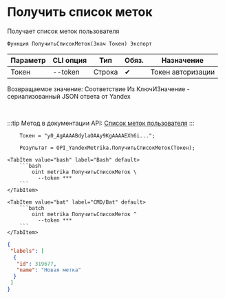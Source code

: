 ﻿---
sidebar_position: 5
description: Получить список меток и другие функции для работы с Yandex Metrika в Открытом пакете интеграций - бесплатной open-source библиотеке интеграций для 1С:Предприятие 8, OneScript и CLI
keywords: [1C, 1С, 1С:Предприятие, 1С:Предприятие 8.3, API, Интеграция, Сервисы, Обмен, OneScript, CLI, Yandex Metrika]
---


# Получить список меток
 Получает список меток пользователя



`Функция ПолучитьСписокМеток(Знач Токен) Экспорт`

  | Параметр | CLI опция | Тип | Обяз. | Назначение |
  |-|-|-|-|-|
  | Токен | --token | Строка | &#x2714; | Токен авторизации |

  
  Возвращаемое значение:   Соответствие Из КлючИЗначение - сериализованный JSON ответа от Yandex

<br/>

:::tip
Метод в документации API: [Список меток пользователя](https://yandex.ru/dev/metrika/ru/management/openapi/label/getLabels)
:::
<br/>



```bsl title="Пример использования для 1С:Предприятие/OneScript"
    Токен = "y0_AgAAAABdylaOAAy9KgAAAAEXh6i...";

    Результат = OPI_YandexMetrika.ПолучитьСписокМеток(Токен);
```
    

 <Tabs>
  
    <TabItem value="bash" label="Bash" default>
        ```bash
            oint metrika ПолучитьСписокМеток \
              --token ***
        ```
    </TabItem>
  
    <TabItem value="bat" label="CMD/Bat" default>
        ```batch
            oint metrika ПолучитьСписокМеток ^
              --token ***
        ```
    </TabItem>
</Tabs>


```json title="Результат"
{
 "labels": [
  {
   "id": 319677,
   "name": "Новая метка"
  }
 ]
}
```

